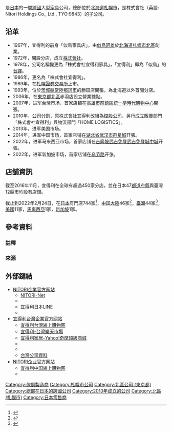 {{noteTA
| T = zh-tw:宜得利家居; zh-cn:尼达利;
| 1 = zh-tw:宜得利家居; zh-cn:尼达利;
}}
{{Expand language|1=ja|time=2020-07-04}}
{{Infobox company
| name               = 宜得利
| name_en            = Nitori Co., Ltd.
| logo               = NITORI Logo.svg
| logo_size          = 
| logo_caption       = 
| image              = Nitori main office.JPG
| image_size         = 250px
| image_caption      = 札幌總店
| type               = [[株式會社|株式會社]]
| native_name        = 株式会社ニトリ
| native_name_lang   = ja
| other_name         = 
| traded_as          = 未上市{{noteTag|1=母公司[[宜得利控股|宜得利控股]]於[[札幌證券交易所|札幌證券交易所]]與[[東京證券交易所|東京證券交易所]]皆有上市。}}
| fate               = 
| predecessor        = 
| successor          = 
| foundation         = {{Start date|2010|8|21}}
| defunct            = 
| location           = {{JPN}}<br>[[北海道|北海道]][[札幌市|札幌市]][[北區_(札幌市)|北區]]新琴似7條1丁目2-39<br>[[東京都|東京都]][[北區_(東京都)|北區]][[神谷_(東京都北區)|神谷]]3丁目6-20
| locations          = {{JPN}}：412家<br>{{CHNML}}：37家<br>{{US}}：4家<br>{{TW}}：45家<br>{{MYS}}：1家<br>{{SGP}}：1家
| area_served        = 
| founder            = {{tsl|ja|似鳥昭雄|似鳥昭雄}}
| key_people         = 白井俊之
| industry           = [[零售業|零售業]]
| products           = [[家具|家具]]<br>[[室內裝潢|室內裝潢]]用品
| services           = 
| revenue            = 
| operating_income   = 
| net_income         = 
| aum                = <!-- 僅適用於金融服務類公司。 -->
| assets             = 
| equity             = 
| owner              = 
| num_employees      = 2,908人
| parent             = 
| divisions          = 
| subsidy            = 
| homepage           = {{JPN}}<br>[https://www.nitori.co.jp/ www.nitori.co.jp]<br>{{TW}}<br>[https://www.nitori.com.tw/ www.nitori.com.tw]<br>{{CHN}}<br>[http://www.nitorichina.com/ www.nitorichina.com]<br>{{MYS}}<br>[https://www.nitori.my/ www.nitori.my]
| zip_code           = 
| telephone_no       = 
| slogan             = 
| capital            = 
| market_value       = 
| P/E_ratio          = 
| earnings_per_share = 
| net_asset_value    = 
| accounting_period  = 
| major_shareholder  = 株式會社{{tsl|ja|ニトリホールディングス|宜得利控股}} 100%
| footnotes          = [https://www.nitori.co.jp/about_us/corporate_data.html 会社概要]
}}

{{nihongo|'''株式會社宜得利'''|株式会社ニトリ}}是[[日本|日本]]的一間[[跨國企業|跨國]]大型[[家具|家具]]公司，總部位於[[北海道|北海道]][[札幌市|札幌市]]，是株式會社{{tsl|ja|ニトリホールディングス|宜得利控股}}（英語: Nitori Holdings Co., Ltd., TYO:9843）的子公司。

==沿革==
*1967年，宜得利的前身「似鳥家具店」，由[[似鳥昭雄|似鳥昭雄]]於[[北海道|北海道]][[札幌市|札幌市]][[北區_(札幌市)|北區]]創業。
*1972年，開設分店，成立[[株式會社|株式會社]]。
*1978年，公司名稱變更為「株式會社宜得利家具」，「宜得利」即為「似鳥」的[[音譯|音譯]]。
*1986年，更名為「株式會社宜得利」。
*1989年，在[[札幌證券交易所|札幌證券交易所]]上市。
*1993年，位於[[茨城縣|茨城縣]][[常陸那珂市|常陸那珂市]]的勝田店開張，為北海道以外首間分店。
*2006年，在[[東京都|東京都]][[北區_(東京都)|北區]]赤羽店設立營業據點。
*2007年，进军台灣市场，首家店铺在[[高雄市|高雄市]][[前鎮區|前鎮區]][[統一夢時代購物中心|統一夢時代購物中心]]開張。
*2010年，[[公司分割|公司分割]]，原株式會社宜得利改組為[[控股公司|控股公司]]{{tsl|ja|ニトリホールディングス|宜得利控股}}，另行成立販賣部門「株式會社宜得利」與物流部門「HOME LOGISTICS」。
*2013年，进军美国市场。
*2014年，进军中国市场，首家店铺在[[湖北省|湖北省]][[武汉市|武汉市]][[群星城|群星城]]开張。
*2022年，进军马来西亚市场，首家店铺在[[吉隆坡|吉隆坡]][[武吉免登|武吉免登]][[武吉免登城中城|武吉免登城中城]]开張。
*2022年，进军新加披市场，首家店铺在[[乌节路|乌节路]]开张。

==店舖資訊==
截至2016年11月，宜得利在全球有超過450家分店，並在日本47[[都道府縣|都道府縣]]與臺灣12縣市均設有店舖。

截止到2022年2月24日，在[[日本|日本]]有門店744家<ref>{{cite web|url=http://pkg.navitime.co.jp/nitori/|title=店舗・営業時間|accessdate=2016-11-20|publisher=NITORI|archive-date=2016-11-18|archive-url=https://web.archive.org/web/20161118050344/http://pkg.navitime.co.jp/nitori/|dead-url=no}}</ref>，[[中国大陸|中国大陸]]46家<ref>{{cite web|url=https://www.nitori-net.cn/Goods/StoreLists.aspx|title=店铺一览|work=Nitori|accessdate=|publisher=|archive-date=2021-07-11|archive-url=https://web.archive.org/web/20210711011641/https://www.nitori-net.cn/Goods/StoreLists.aspx|dead-url=no}}</ref>，[[臺灣|臺灣]]44家<ref>{{cite web|url=https://www.nitori.com.tw/map|title=門市查詢|work=宜得利家居|accessdate=2016-11-20|publisher=|archive-date=2016-11-27|archive-url=https://web.archive.org/web/20161127153817/http://www.nitori.com.tw/store.html|dead-url=no}}</ref>，[[美國|美國]]11家，[[馬來西亞|馬來西亞]]1家，[[新加坡|新加坡]]1家。

==參考資料==
===註釋===
{{noteFoot}}

===來源===
{{reflist}}

==外部鏈結==
{{commonscat|Nitori_(store)}}
*[https://www.nitori.co.jp/ NITORI企業官方网站]{{Wayback|url=https://www.nitori.co.jp/ |date=20181022193525 }}{{ja}}{{zh-cn}}{{en}}
**[https://www.nitori-net.jp/ NITORI-Net]{{Wayback|url=https://www.nitori-net.jp/ |date=20150512080633 }}
**{{Facebook|nitori.jp|宜得利日本}}
**[http://www.nitori-net.jp/store/ja/ec/LINE?utm_source=nitori_corp&utm_medium=banner&utm_content=line 宜得利日本LINE]{{Wayback|url=http://www.nitori-net.jp/store/ja/ec/LINE?utm_source=nitori_corp&utm_medium=banner&utm_content=line |date=20171025184530 }}
**{{instagram|nitori_official|宜得利日本}}
*[https://www.nitori.com.tw/ 宜得利台灣企業官方网站]{{Wayback|url=https://www.nitori.com.tw/ |date=20200705031500 }}{{zh-tw}}
**[https://www.nitori-net.tw/ 宜得利台灣線上購物网]{{Wayback|url=https://www.nitori-net.tw/ |date=20200705031121 }}
**[https://www.rakuten.com.tw/shop/nitori/ 宜得利-台灣樂天市場]{{Wayback|url=https://www.rakuten.com.tw/shop/nitori/ |date=20210127174840 }}
**[https://tw.mall.yahoo.com/store/宜得利家居:nitori 宜得利家居-Yahoo!奇摩超級商城] {{Wayback|url=https://tw.mall.yahoo.com/store/%E5%AE%9C%E5%BE%97%E5%88%A9%E5%AE%B6%E5%B1%85%3Anitori |date=20210128195526 }}
**{{facebook|NITORI.TW|宜得利家居台灣}}
**{{instagram|nitori.tw|宜得利家居台灣}}
**[http://company.g0v.ronny.tw/id/28454066 台灣公司資料] {{Wayback|url=http://company.g0v.ronny.tw/id/28454066 |date=20210519191148 }}
*[http://www.nitorichina.com/ NITORI企业官方网站]{{Wayback|url=http://www.nitorichina.com/ |date=20190717102549 }}{{zh-cn icon}}
**[https://www.nitori-net.cn/ 宜得利中国線上購物网]{{Wayback|url=https://www.nitori-net.cn/ |date=20201005192550 }}
**{{weibo|id=5822895511|2=NITORI家具家居}}

{{Taiwan Professional shops}}
{{Authority control}}
[[Category:傢俱製造商|Category:傢俱製造商]]
[[Category:札幌市公司|Category:札幌市公司]]
[[Category:北區公司_(東京都)|Category:北區公司 (東京都)]]
[[Category:總部在日本的跨國公司|Category:總部在日本的跨國公司]]
[[Category:2010年成立的公司|Category:2010年成立的公司]]
[[Category:北區_(札幌市)|Category:北區 (札幌市)]]
[[Category:日本零售商|Category:日本零售商]]